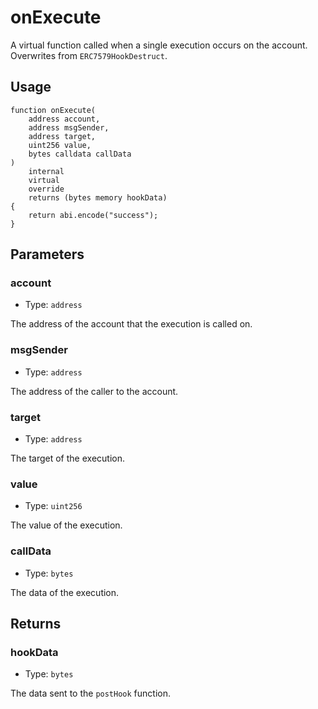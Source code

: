 # onExecute

A virtual function called when a single execution occurs on the account. Overwrites from `ERC7579HookDestruct`.

## Usage

```solidity copy
function onExecute(
    address account,
    address msgSender,
    address target,
    uint256 value,
    bytes calldata callData
)
    internal
    virtual
    override
    returns (bytes memory hookData)
{
    return abi.encode("success");
}
```

## Parameters

### account

- Type: `address`

The address of the account that the execution is called on.

### msgSender

- Type: `address`

The address of the caller to the account.

### target

- Type: `address`

The target of the execution.

### value

- Type: `uint256`

The value of the execution.

### callData

- Type: `bytes`

The data of the execution.

## Returns

### hookData

- Type: `bytes`

The data sent to the `postHook` function.
